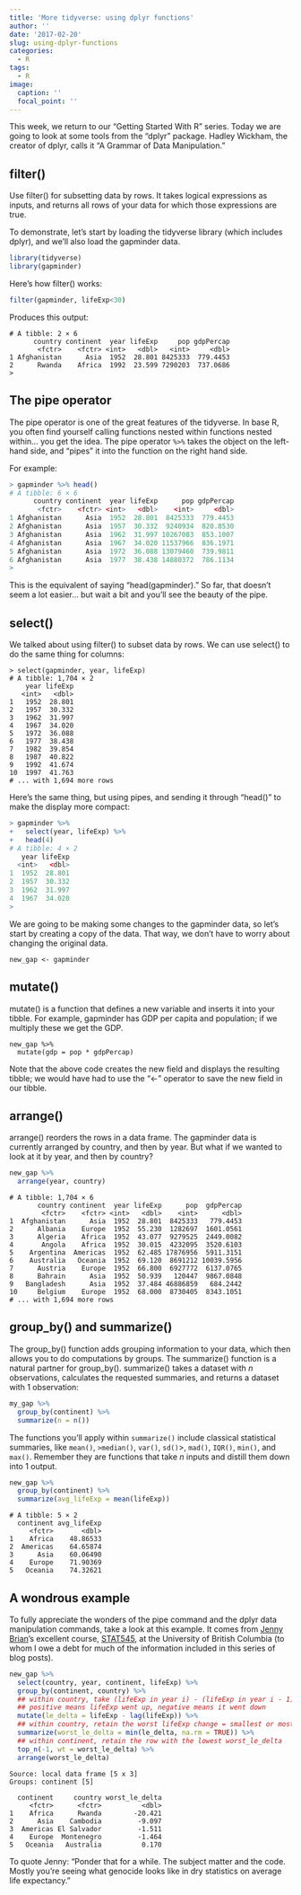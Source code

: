 ```yaml
---
title: 'More tidyverse: using dplyr functions'
author: ''
date: '2017-02-20'
slug: using-dplyr-functions
categories:
  - R
tags:
  - R
image:
  caption: ''
  focal_point: ''
---
```

This week, we return to our "Getting Started With R" series. Today we are going to look at some tools from the "dplyr" package. Hadley Wickham, the creator of dplyr, calls it "A Grammar of Data Manipulation."

## filter()

Use filter() for subsetting data by rows. It takes logical expressions as inputs, and returns all rows of your data for which those expressions are true.

To demonstrate, let's start by loading the tidyverse library (which includes dplyr), and we'll also load the gapminder data.

```r
library(tidyverse)
library(gapminder)
```

Here's how filter() works:

```r
filter(gapminder, lifeExp<30)
```
Produces this output:
```
# A tibble: 2 × 6
      country continent  year lifeExp     pop gdpPercap
       <fctr>    <fctr> <int>   <dbl>   <int>     <dbl>
1 Afghanistan      Asia  1952  28.801 8425333  779.4453
2      Rwanda    Africa  1992  23.599 7290203  737.0686
>
```

## The pipe operator

The pipe operator is one of the great features of the tidyverse. In base R, you often find yourself calling functions nested within functions nested within... you get the idea. The pipe operator <code>%&gt;%</code> takes the object on the left-hand side, and "pipes" it into the function on the right hand side.

For example:

```R
> gapminder %>% head()
# A tibble: 6 × 6
      country continent  year lifeExp      pop gdpPercap
       <fctr>    <fctr> <int>   <dbl>    <int>     <dbl>
1 Afghanistan      Asia  1952  28.801  8425333  779.4453
2 Afghanistan      Asia  1957  30.332  9240934  820.8530
3 Afghanistan      Asia  1962  31.997 10267083  853.1007
4 Afghanistan      Asia  1967  34.020 11537966  836.1971
5 Afghanistan      Asia  1972  36.088 13079460  739.9811
6 Afghanistan      Asia  1977  38.438 14880372  786.1134
>
```

This is the equivalent of saying "head(gapminder)." So far, that doesn't seem a lot easier... but wait a bit and you'll see the beauty of the pipe.

## select()

We talked about using filter() to subset data by rows. We can use select() to do the same thing for columns:

```
> select(gapminder, year, lifeExp)
# A tibble: 1,704 × 2
    year lifeExp
   <int>   <dbl>
1   1952  28.801
2   1957  30.332
3   1962  31.997
4   1967  34.020
5   1972  36.088
6   1977  38.438
7   1982  39.854
8   1987  40.822
9   1992  41.674
10  1997  41.763
# ... with 1,694 more rows
```

Here's the same thing, but using pipes, and sending it through "head()" to make the display more compact:

```R
> gapminder %>%
+   select(year, lifeExp) %>%
+   head(4)
# A tibble: 4 × 2
   year lifeExp
  <int>   <dbl>
1  1952  28.801
2  1957  30.332
3  1962  31.997
4  1967  34.020
>
```

We are going to be making some changes to the gapminder data, so let's start by creating a copy of the data. That way, we don't have to worry about changing the original data.

```
new_gap <- gapminder
```
## mutate()

mutate() is a function that defines a new variable and inserts it into your tibble. For example, gapminder has GDP per capita and population; if we multiply these we get the GDP.

```
new_gap %>%
  mutate(gdp = pop * gdpPercap)
```
Note that the above code creates the new field and displays the resulting tibble; we would have had to use the "<-" operator to save the new field in our tibble.

## arrange()

arrange() reorders the rows in a data frame. The gapminder data is currently arranged by country, and then by year. But what if we wanted to look at it by year, and then by country?

```R
new_gap %>%
  arrange(year, country)
```
```
# A tibble: 1,704 × 6
       country continent  year lifeExp      pop  gdpPercap
        <fctr>    <fctr> <int>   <dbl>    <int>      <dbl>
1  Afghanistan      Asia  1952  28.801  8425333   779.4453
2      Albania    Europe  1952  55.230  1282697  1601.0561
3      Algeria    Africa  1952  43.077  9279525  2449.0082
4       Angola    Africa  1952  30.015  4232095  3520.6103
5    Argentina  Americas  1952  62.485 17876956  5911.3151
6    Australia   Oceania  1952  69.120  8691212 10039.5956
7      Austria    Europe  1952  66.800  6927772  6137.0765
8      Bahrain      Asia  1952  50.939   120447  9867.0848
9   Bangladesh      Asia  1952  37.484 46886859   684.2442
10     Belgium    Europe  1952  68.000  8730405  8343.1051
# ... with 1,694 more rows
```
## group_by() and summarize()

The group_by() function adds grouping information to your data, which then allows you to do computations by groups. The summarize() function is a natural partner for group_by(). summarize() takes a dataset with <em>n</em> observations, calculates the requested summaries, and returns a dataset with 1 observation:

```R
my_gap %>%
  group_by(continent) %>%
  summarize(n = n())
```
The functions you’ll apply within `summarize()` include classical statistical summaries, like `mean()`, `>median()`, `var()`, `sd()`>, `mad()`, `IQR()`, `min()`, and `max()`. Remember they are functions that take $n$ inputs and distill them down into 1 output.

```R
new_gap %>%
  group_by(continent) %>%
  summarize(avg_lifeExp = mean(lifeExp))
```
```
# A tibble: 5 × 2
  continent avg_lifeExp
     <fctr>       <dbl>
1    Africa    48.86533
2  Americas    64.65874
3      Asia    60.06490
4    Europe    71.90369
5   Oceania    74.32621
```
## A wondrous example
<p>To fully appreciate the wonders of the pipe command and the dplyr data manipulation commands, take a look at this example. It comes from <a href="https://twitter.com/JennyBryan">Jenny Brian</a>'s excellent course, <a href="http://stat545.com/index.html">STAT545</a>, at the University of British Columbia (to whom I owe a debt for much of the information included in this series of blog posts).

```R
new_gap %>%
  select(country, year, continent, lifeExp) %>%
  group_by(continent, country) %>%
  ## within country, take (lifeExp in year i) - (lifeExp in year i - 1)
  ## positive means lifeExp went up, negative means it went down
  mutate(le_delta = lifeExp - lag(lifeExp)) %>%
  ## within country, retain the worst lifeExp change = smallest or most negative
  summarize(worst_le_delta = min(le_delta, na.rm = TRUE)) %>%
  ## within continent, retain the row with the lowest worst_le_delta
  top_n(-1, wt = worst_le_delta) %>%
  arrange(worst_le_delta)
```

```
Source: local data frame [5 x 3]
Groups: continent [5]

  continent     country worst_le_delta
     <fctr>      <fctr>          <dbl>
1    Africa      Rwanda        -20.421
2      Asia    Cambodia         -9.097
3  Americas El Salvador         -1.511
4    Europe  Montenegro         -1.464
5   Oceania   Australia          0.170
```
To quote Jenny: "Ponder that for a while. The subject matter and the code. Mostly you’re seeing what genocide looks like in dry statistics on average life expectancy."
